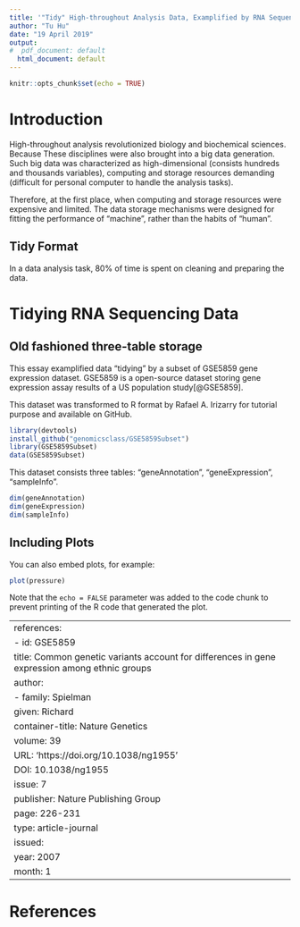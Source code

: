 ```yaml
---
title: '"Tidy" High-throughout Analysis Data, Examplified by RNA Sequencing Data'
author: "Tu Hu"
date: "19 April 2019"
output:
#  pdf_document: default
  html_document: default
---
```


```r
knitr::opts_chunk$set(echo = TRUE)
```

# Introduction
High-throughout analysis revolutionized biology and biochemical sciences. Because 
These disciplines were also brought into a big data generation. Such big data was characterized as high-dimensional (consists hundreds and thousands variables), computing and storage resources demanding (difficult for personal computer to handle the analysis tasks).

Therefore, at the first place, when computing and storage resources were expensive and limited. The data storage mechanisms were designed for fitting the performance of "machine", rather than the habits of "human". 

## Tidy Format
In a data analysis task, 80% of time is spent on cleaning and preparing the data.


# Tidying RNA Sequencing Data 
## Old fashioned three-table storage
This essay examplified data "tidying" by a subset of GSE5859 gene expression dataset. GSE5859 is a open-source dataset storing gene expression assay results of a US population study[@GSE5859]. 

This dataset was transformed to R format by Rafael A. Irizarry for tutorial purpose and available on GitHub.

```r
library(devtools)
install_github("genomicsclass/GSE5859Subset")
library(GSE5859Subset)
data(GSE5859Subset)
```


This dataset consists three tables: "geneAnnotation", "geneExpression", "sampleInfo". 

```r
dim(geneAnnotation)
dim(geneExpression)
dim(sampleInfo)
```




## Including Plots

You can also embed plots, for example:

```r
plot(pressure)
```

Note that the `echo = FALSE` parameter was added to the code chunk to prevent printing of the R code that generated the plot.

---
references:
- id: GSE5859
  title: Common genetic variants account for differences in gene expression among ethnic groups
  author:
  - family: Spielman
    given: Richard
  container-title: Nature Genetics
  volume: 39
  URL: 'https://doi.org/10.1038/ng1955'
  DOI: 10.1038/ng1955
  issue: 7
  publisher: Nature Publishing Group
  page: 226-231
  type: article-journal
  issued:
    year: 2007
    month: 1
---

# References
